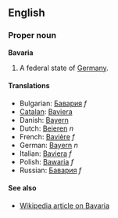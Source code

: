 ==English==
===Proper noun===
'''Bavaria'''

#A federal state of [[Germany]].

====Translations====
*Bulgarian: [[Бавария]] ''f''
*[[Catalan]]: [[Baviera]]
*Danish: [[Bayern]]
*Dutch: [[Beieren]] ''n''
*French: [[Bavière]] ''f''
*German: [[Bayern]] ''n''
*Italian: [[Baviera]] ''f''
*Polish: [[Bawaria]] ''f''
*Russian: [[Бавария]] ''f''

====See also====
*[[en:Bavaria|Wikipedia article on Bavaria]]